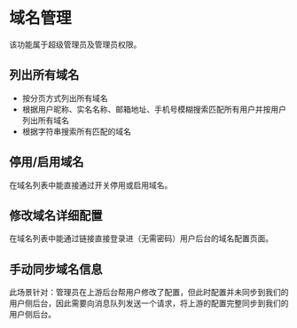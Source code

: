 # 域名管理

该功能属于超级管理员及管理员权限。

## 列出所有域名

- 按分页方式列出所有域名
- 根据用户昵称、实名名称、邮箱地址、手机号模糊搜索匹配所有用户并按用户列出所有域名
- 根据字符串搜索所有匹配的域名

## 停用/启用域名

在域名列表中能直接通过开关停用或启用域名。

## 修改域名详细配置

在域名列表中能通过链接直接登录进（无需密码）用户后台的域名配置页面。

## 手动同步域名信息

此场景针对：管理员在上游后台帮用户修改了配置，但此时配置并未同步到我们的用户侧后台，因此需要向消息队列发送一个请求，将上游的配置完整同步到我们的用户侧后台。





